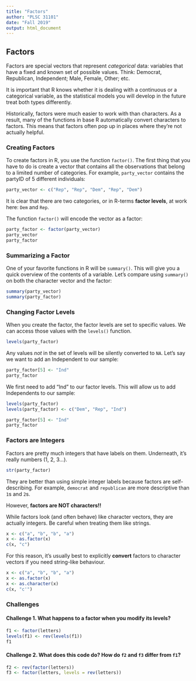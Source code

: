 ```yaml
---
title: "Factors"
author: "PLSC 31101"
date: "Fall 2019"
output: html_document
---
```


## Factors

Factors are special vectors that represent _categorical_ data: variables that have a fixed and known set of possible values. Think: Democrat, Republican, Independent; Male, Female, Other; etc.

It is important that R knows whether it is dealing with a continuous or a categorical variable, as the statistical models you will develop in the future treat both types differently. 

Historically, factors were much easier to work with than characters. As a result, many of the functions in base R automatically convert characters to factors. This means that factors often pop up in places where they’re not actually helpful.

### Creating Factors

To create factors in R, you use the function `factor()`. The first thing that you have to do is create a vector that contains all the observations that belong to a limited number of categories. For example, `party_vector` contains the partyID of 5 different individuals:

```r
party_vector <- c("Rep", "Rep", "Dem", "Rep", "Dem")
```

It is clear that there are two categories, or in R-terms __factor levels__, at work here: `Dem` and `Rep`.

The function `factor()` will encode the vector as a factor:

```r
party_factor <- factor(party_vector)
party_vector
party_factor
```

### Summarizing a Factor

One of your favorite functions in R will be `summary()`. This will give you a quick overview of the contents of a variable. Let's compare using `summary()` on both the character vector and the factor:

```r
summary(party_vector)
summary(party_factor)
```

### Changing Factor Levels

When you create the factor, the factor levels are set to specific values. We can access those values with the `levels()` function. 

```r
levels(party_factor)
```

Any values _not_ in the set of levels will be silently converted to `NA`. Let's say we want to add an Independent to our sample:

```r
party_factor[5] <- "Ind"
party_factor
```

We first need to add "Ind" to our factor levels. This will allow us to add Independents to our sample:

```r
levels(party_factor)
levels(party_factor) <- c("Dem", "Rep", "Ind")

party_factor[5] <- "Ind"
party_factor
```

### Factors are Integers

Factors are pretty much integers that have labels on them. Underneath, it's really numbers (1, 2, 3...). 

```r
str(party_factor)
```

They are better than using simple integer labels because factors are self-describing. For example, `democrat` and `republican` are more descriptive than `1`s and `2`s. 

However, **factors are NOT characters!!**

While factors look (and often behave) like character vectors, they are actually integers. Be careful when treating them like strings. 

```r
x <- c("a", "b", "b", "a")
x <- as.factor(x)
c(x, "c")
```

For this reason, it's usually best to explicitly **convert** factors to character vectors if you need string-like behaviour. 

```r
x <- c("a", "b", "b", "a")
x <- as.factor(x)
x <- as.character(x)
c(x, "c'")
```

### Challenges

#### Challenge 1.  What happens to a factor when you modify its levels? {-}
    
```r
f1 <- factor(letters)
levels(f1) <- rev(levels(f1))
f1
```

#### Challenge 2.  What does this code do? How do `f2` and `f3` differ from `f1`? {-}

```r
f2 <- rev(factor(letters))
f3 <- factor(letters, levels = rev(letters))
```

